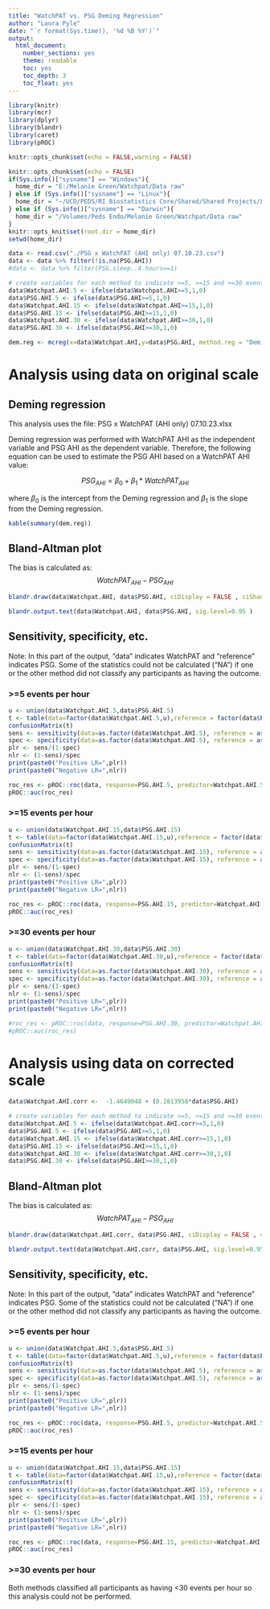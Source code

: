 ```yaml
---
title: "WatchPAT vs. PSG Deming Regression"
author: "Laura Pyle"
date: "`r format(Sys.time(), '%d %B %Y')`"
output:
  html_document:
    number_sections: yes
    theme: readable
    toc: yes
    toc_depth: 3
    toc_float: yes
---
```


```r
library(knitr)
library(mcr)
library(dplyr)
library(blandr)
library(caret)
library(pROC)

knitr::opts_chunk$set(echo = FALSE,warning = FALSE)

knitr::opts_chunk$set(echo = FALSE)
if(Sys.info()["sysname"] == "Windows"){
  home_dir = "E:/Melanie Green/Watchpat/Data raw"
} else if (Sys.info()["sysname"] == "Linux"){
  home_dir = "~/UCD/PEDS/RI Biostatistics Core/Shared/Shared Projects/Laura/BDC/Projects"
} else if (Sys.info()["sysname"] == "Darwin"){
  home_dir = "/Volumes/Peds Endo/Melanie Green/Watchpat/Data raw"
}
knitr::opts_knit$set(root.dir = home_dir)
setwd(home_dir)
```

```r
data <- read.csv("./PSG x WatchPAT (AHI only) 07.10.23.csv")
data <- data %>% filter(!is.na(PSG.AHI))
#data <- data %>% filter(PSG.sleep..4.hours==1)

# create variables for each method to indicate >=5, >=15 and >=30 events per hour
data$Watchpat.AHI.5 <- ifelse(data$Watchpat.AHI>=5,1,0)
data$PSG.AHI.5 <- ifelse(data$PSG.AHI>=5,1,0)
data$Watchpat.AHI.15 <- ifelse(data$Watchpat.AHI>=15,1,0)
data$PSG.AHI.15 <- ifelse(data$PSG.AHI>=15,1,0)
data$Watchpat.AHI.30 <- ifelse(data$Watchpat.AHI>=30,1,0)
data$PSG.AHI.30 <- ifelse(data$PSG.AHI>=30,1,0)

dem.reg <- mcreg(x=data$Watchpat.AHI,y=data$PSG.AHI, method.reg = "Deming")
```

# Analysis using data on original scale

## Deming regression

This analysis uses the file: PSG x WatchPAT (AHI only) 07.10.23.xlsx

Deming regression was performed with WatchPAT AHI as the independent variable and PSG AHI as the dependent variable. Therefore, the following equation can be used to estimate the PSG AHI based on a WatchPAT AHI value:

$$PSG_{AHI} = \beta_0 + \beta_1 * WatchPAT_{AHI}$$

where $\beta_0$ is the intercept from the Deming regression and $\beta_1$ is the slope from the Deming regression.

```r
kable(summary(dem.reg))
```

## Bland-Altman plot

The bias is calculated as: $$WatchPAT_{AHI} -  PSG_{AHI}$$

```r
blandr.draw(data$Watchpat.AHI, data$PSG.AHI, ciDisplay = FALSE , ciShading = FALSE )
```

```r
blandr.output.text(data$Watchpat.AHI, data$PSG.AHI, sig.level=0.95 )
```

## Sensitivity, specificity, etc.

Note: In this part of the output, "data" indicates WatchPAT and "reference" indicates PSG. Some of the statistics could not be calculated ("NA") if one or the other method did not classify any participants as having the outcome.

### >=5 events per hour

```r
u <- union(data$Watchpat.AHI.5,data$PSG.AHI.5)
t <- table(data=factor(data$Watchpat.AHI.5,u),reference = factor(data$PSG.AHI.5,u))
confusionMatrix(t)
sens <- sensitivity(data=as.factor(data$Watchpat.AHI.5), reference = as.factor(data$PSG.AHI.5), positive="1",negative="0")
spec <- specificity(data=as.factor(data$Watchpat.AHI.5), reference = as.factor(data$PSG.AHI.5), positive="1",negative="0")
plr <- sens/(1-spec)
nlr <- (1-sens)/spec
print(paste0("Positive LR=",plr))
print(paste0("Negative LR=",nlr))
```

```r
roc_res <- pROC::roc(data, response=PSG.AHI.5, predictor=Watchpat.AHI.5)
pROC::auc(roc_res)
```

### >=15 events per hour

```r
u <- union(data$Watchpat.AHI.15,data$PSG.AHI.15)
t <- table(data=factor(data$Watchpat.AHI.15,u),reference = factor(data$PSG.AHI.15,u))
confusionMatrix(t)
sens <- sensitivity(data=as.factor(data$Watchpat.AHI.15), reference = as.factor(data$PSG.AHI.15), positive="1",negative="0")
spec <- specificity(data=as.factor(data$Watchpat.AHI.15), reference = as.factor(data$PSG.AHI.15), positive="1",negative="0")
plr <- sens/(1-spec)
nlr <- (1-sens)/spec
print(paste0("Positive LR=",plr))
print(paste0("Negative LR=",nlr))
```

```r
roc_res <- pROC::roc(data, response=PSG.AHI.15, predictor=Watchpat.AHI.15)
pROC::auc(roc_res)
```

### >=30 events per hour

```r
u <- union(data$Watchpat.AHI.30,data$PSG.AHI.30)
t <- table(data=factor(data$Watchpat.AHI.30,u),reference = factor(data$PSG.AHI.30,u))
confusionMatrix(t)
sens <- sensitivity(data=as.factor(data$Watchpat.AHI.30), reference = as.factor(data$PSG.AHI.30), positive="1",negative="0")
spec <- specificity(data=as.factor(data$Watchpat.AHI.30), reference = as.factor(data$PSG.AHI.30), positive="1",negative="0")
plr <- sens/(1-spec)
nlr <- (1-sens)/spec
print(paste0("Positive LR=",plr))
print(paste0("Negative LR=",nlr))
```

```r
#roc_res <- pROC::roc(data, response=PSG.AHI.30, predictor=Watchpat.AHI.30)
#pROC::auc(roc_res)
```

# Analysis using data on corrected scale

```r
data$Watchpat.AHI.corr <-  -1.4649048 + (0.2813958*data$PSG.AHI)

# create variables for each method to indicate >=5, >=15 and >=30 events per hour
data$Watchpat.AHI.5 <- ifelse(data$Watchpat.AHI.corr>=5,1,0)
data$PSG.AHI.5 <- ifelse(data$PSG.AHI>=5,1,0)
data$Watchpat.AHI.15 <- ifelse(data$Watchpat.AHI.corr>=15,1,0)
data$PSG.AHI.15 <- ifelse(data$PSG.AHI>=15,1,0)
data$Watchpat.AHI.30 <- ifelse(data$Watchpat.AHI.corr>=30,1,0)
data$PSG.AHI.30 <- ifelse(data$PSG.AHI>=30,1,0)
```

## Bland-Altman plot

The bias is calculated as: $$WatchPAT_{AHI} -  PSG_{AHI}$$

```r
blandr.draw(data$Watchpat.AHI.corr, data$PSG.AHI, ciDisplay = FALSE , ciShading = FALSE )
```

```r
blandr.output.text(data$Watchpat.AHI.corr, data$PSG.AHI, sig.level=0.95 )
```

## Sensitivity, specificity, etc.

Note: In this part of the output, "data" indicates WatchPAT and "reference" indicates PSG. Some of the statistics could not be calculated ("NA") if one or the other method did not classify any participants as having the outcome.

### >=5 events per hour

```r
u <- union(data$Watchpat.AHI.5,data$PSG.AHI.5)
t <- table(data=factor(data$Watchpat.AHI.5,u),reference = factor(data$PSG.AHI.5,u))
confusionMatrix(t)
sens <- sensitivity(data=as.factor(data$Watchpat.AHI.5), reference = as.factor(data$PSG.AHI.5), positive="1",negative="0")
spec <- specificity(data=as.factor(data$Watchpat.AHI.5), reference = as.factor(data$PSG.AHI.5), positive="1",negative="0")
plr <- sens/(1-spec)
nlr <- (1-sens)/spec
print(paste0("Positive LR=",plr))
print(paste0("Negative LR=",nlr))
```

```r
roc_res <- pROC::roc(data, response=PSG.AHI.5, predictor=Watchpat.AHI.5)
pROC::auc(roc_res)
```

### >=15 events per hour

```r
u <- union(data$Watchpat.AHI.15,data$PSG.AHI.15)
t <- table(data=factor(data$Watchpat.AHI.15,u),reference = factor(data$PSG.AHI.15,u))
confusionMatrix(t)
sens <- sensitivity(data=as.factor(data$Watchpat.AHI.15), reference = as.factor(data$PSG.AHI.15), positive="1",negative="0")
spec <- specificity(data=as.factor(data$Watchpat.AHI.15), reference = as.factor(data$PSG.AHI.15), positive="1",negative="0")
plr <- sens/(1-spec)
nlr <- (1-sens)/spec
print(paste0("Positive LR=",plr))
print(paste0("Negative LR=",nlr))
```

```r
roc_res <- pROC::roc(data, response=PSG.AHI.15, predictor=Watchpat.AHI.15)
pROC::auc(roc_res)
```

### >=30 events per hour

Both methods classified all participants as having <30 events per hour so this analysis could not be performed.